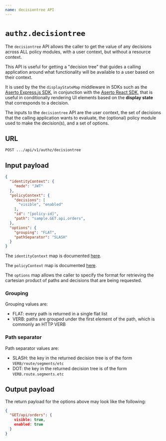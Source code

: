 ```yaml
---
name: decisiontree API
---
```


# `authz.decisiontree`

The `decisiontree` API allows the caller to get the value of any decisions across ALL policy modules, 
with a user context, but without a resource context. 

This API is useful for getting a "decision tree" that guides a calling application around what 
functionality will be available to a user based on their context. 

It is used by the the `displayStateMap` middleware in SDKs such as the 
[Aserto Express.js SDK](/software-development-kits/express#displaystatemap-middleware), in 
conjunction with the [Aserto React SDK](/software/development-kits/react), that is useful in 
conditionally rendering UI elements based on the **display state** that corresponds to a decision. 

The inputs to the `decisiontree` API are the user context, the set of decisions that the calling 
application wants to evaluate, the (optional) policy module used to make the decision(s), and 
a set of options.

## URL

`POST .../api/v1/authz/decisiontree`

## Input payload

```json
{
  "identityContext": {
    "mode": "JWT"
  }, 
  "policyContext": {
    "decisions": [
      "visible", "enabled"
    ],
    "id": "[policy-id]",
    "path": "sample.GET.api.orders",
  },
  "options": {
    "grouping": "FLAT",
    "pathSeparator": "SLASH"
  }
}
```

The `identityContext` map is documented [here](/authorizer-guide/identity-context).

The `policyContext` map is documented [here](/authorizer-guide/policy-context).

The `options` map allows the caller to specify the format for retrieving the cartesian product of 
paths and decisions that are being requested.

### Grouping

Grouping values are:
* FLAT: every path is returned in a single flat list
* VERB: paths are grouped under the first element of the path, which is commonly an HTTP VERB

### Path separator

Path separator values are:
* SLASH: the key in the returned decision tree is of the form `VERB/route/segments/etc`
* DOT: the key in the returned decision tree is of the form `VERB.route.segments.etc`

## Output payload

The return payload for the options above may look like the following:

```json
{
  "GET/api/orders": {
    visible: true,
    enabled: true
  }
}
```
